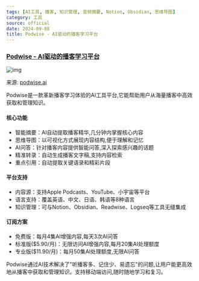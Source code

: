 ```yaml
---
tags: [AI工具, 播客, 知识管理, 音频摘要, Notion, Obsidian, 思维导图]
category: 工具
source: official
date: 2024-09-08
title: Podwise - AI驱动的播客学习平台
---
```


### [Podwise - AI驱动的播客学习平台](https://podwise.ai/)

![img](https://img.mengpeng.tech/i/2024/12/04/674fe898a768d.webp)

来源: [podwise.ai](https://podwise.ai/)

Podwise是一款革新播客学习体验的AI工具平台,它能帮助用户从海量播客中高效获取和管理知识。

#### 核心功能
- 智能摘要：AI自动提取播客精华,几分钟内掌握核心内容
- 思维导图：以可视化方式展现内容结构,便于理解和记忆
- AI问答：针对播客内容提供智能问答,深入探索感兴趣的话题
- 精准转录：自动生成播客文字稿,支持内容检索
- 重点引用：自动提取关键语录和精彩片段

#### 平台支持
- 内容源：支持Apple Podcasts、YouTube、小宇宙等平台
- 语言支持：覆盖英语、中文、日语、韩语等8种语言
- 知识管理：可与Notion、Obsidian、Readwise、Logseq等工具无缝集成

#### 订阅方案
- 免费版：每月4集AI增强内容,每天3次AI问答
- 标准版($5.90/月)：无限访问AI增强内容,每月20集AI处理额度
- 专业版($11.90/月)：每月50集AI处理额度,无限AI问答

Podwise通过AI技术解决了"听播客多、记住少、易遗忘"的问题,让用户能更高效地从播客中获取和管理知识。支持移动端访问,随时随地学习和复习。
